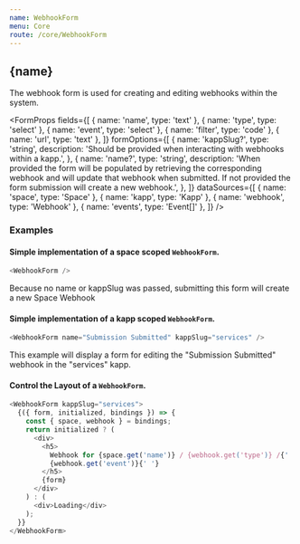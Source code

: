 ```yaml
---
name: WebhookForm
menu: Core
route: /core/WebhookForm
---
```




<h2>{name}</h2>
The webhook form is used for creating and editing webhooks within the system.

<FormProps
  fields={[
    { name: 'name', type: 'text' },
    { name: 'type', type: 'select' },
    { name: 'event', type: 'select' },
    { name: 'filter', type: 'code' },
    { name: 'url', type: 'text' },
  ]}
  formOptions={[
    {
      name: 'kappSlug?',
      type: 'string',
      description:
        'Should be provided when interacting with webhooks within a kapp.',
    },
    {
      name: 'name?',
      type: 'string',
      description:
        'When provided the form will be populated by retrieving the corresponding webhook and will update that webhook when submitted. If not provided the form submission will create a new webhook.',
    },
  ]}
  dataSources={[
    { name: 'space', type: 'Space' },
    { name: 'kapp', type: 'Kapp' },
    { name: 'webhook', type: 'Webhook' },
    { name: 'events', type: 'Event[]' },
  ]}
/>

### Examples

#### Simple implementation of a space scoped `WebhookForm`.

```javascript
<WebhookForm />
```

Because no name or kappSlug was passed, submitting this form will create a new Space Webhook

#### Simple implementation of a kapp scoped `WebhookForm`.

```javascript
<WebhookForm name="Submission Submitted" kappSlug="services" />
```

This example will display a form for editing the "Submission Submitted" webhook in the "services" kapp.

#### Control the Layout of a `WebhookForm`.

```javascript
<WebhookForm kappSlug="services">
  {({ form, initialized, bindings }) => {
    const { space, webhook } = bindings;
    return initialized ? (
      <div>
        <h5>
          Webhook for {space.get('name')} / {webhook.get('type')} /{' '}
          {webhook.get('event')}{' '}
        </h5>
        {form}
      </div>
    ) : (
      <div>Loading</div>
    );
  }}
</WebhookForm>
```
